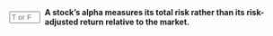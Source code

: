 ::: {.question-block}

<form onsubmit="event.preventDefault(); checkAnswerBox('module5_tf_q44','F')" style="display: flex; align-items: center; gap: 8px;">
<input type="text" id="module5_tf_q44" name="module5_tf_q44" maxlength="1" placeholder="T or F" style="width: 55px;" data-correct-answer="F" /> 
<label for="module5_tf_q44"><strong>A stock’s alpha measures its total risk rather than its risk-adjusted return relative to the market.</strong></label>
</form>

<div id="feedback-module5_tf_q44" class="feedback" data-status="" style="display:none;">
This is FALSE. Alpha is a risk-adjusted measure of abnormal return.
</div>

:::
